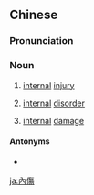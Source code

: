 {{also|内伤}}
==Chinese==
{{zh-forms|s=内伤}}

===Pronunciation===
{{zh-pron
|m=nèishāng
|c=noi6 soeng1
|h=pfs=nui-sông
|mn=xm,tw:lāi-siong/qz:lǎi-siong/zz:lāi-siang/twv:lōe-siong
|cat=n
}}

===Noun===
{{zh-noun}}

# {{lb|zh|medicine}} [[internal]] [[injury]]
# {{lb|zh|TCM}} [[internal]] [[disorder]]
# {{lb|zh|figurative}} [[internal]] [[damage]]

====Antonyms====
* {{zh-l|外傷}}

[[ja:內傷]]
